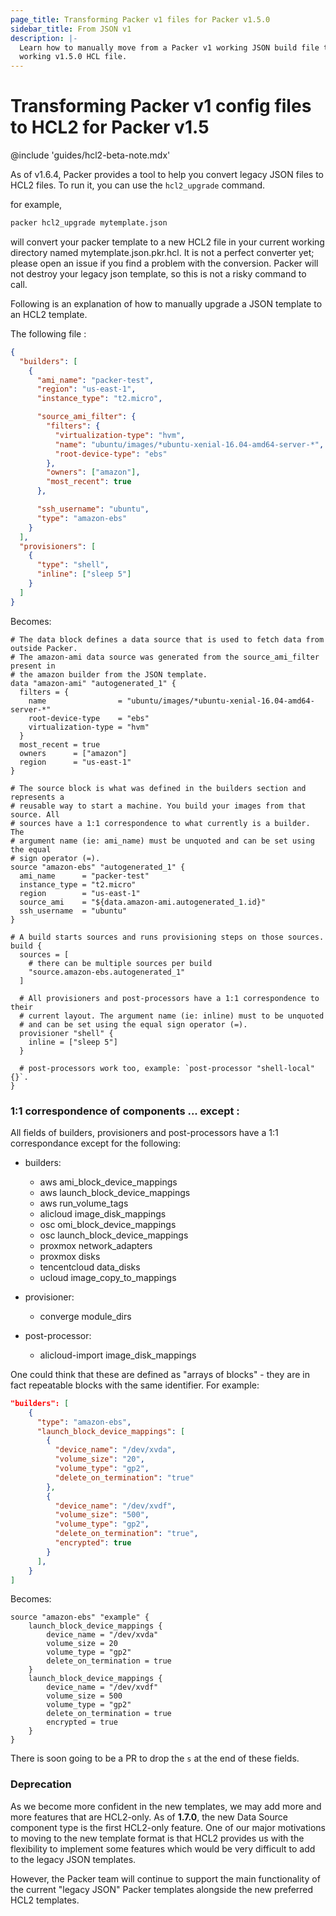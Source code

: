 ```yaml
---
page_title: Transforming Packer v1 files for Packer v1.5.0
sidebar_title: From JSON v1
description: |-
  Learn how to manually move from a Packer v1 working JSON build file to a
  working v1.5.0 HCL file.
---
```


# Transforming Packer v1 config files to HCL2 for Packer v1.5

@include 'guides/hcl2-beta-note.mdx'

As of v1.6.4, Packer provides a tool to help you convert legacy JSON files to
HCL2 files. To run it, you can use the `hcl2_upgrade` command.

for example,

```sh
packer hcl2_upgrade mytemplate.json
```

will convert your packer template to a new HCL2 file in your current working
directory named mytemplate.json.pkr.hcl. It is not a perfect converter yet;
please open an issue if you find a problem with the conversion. Packer will not
destroy your legacy json template, so this is not a risky command to call.

Following is an explanation of how to manually upgrade a JSON template to an
HCL2 template.

The following file :

```json
{
  "builders": [
    {
      "ami_name": "packer-test",
      "region": "us-east-1",
      "instance_type": "t2.micro",

      "source_ami_filter": {
        "filters": {
          "virtualization-type": "hvm",
          "name": "ubuntu/images/*ubuntu-xenial-16.04-amd64-server-*",
          "root-device-type": "ebs"
        },
        "owners": ["amazon"],
        "most_recent": true
      },

      "ssh_username": "ubuntu",
      "type": "amazon-ebs"
    }
  ],
  "provisioners": [
    {
      "type": "shell",
      "inline": ["sleep 5"]
    }
  ]
}
```

Becomes:

```hcl
# The data block defines a data source that is used to fetch data from outside Packer.
# The amazon-ami data source was generated from the source_ami_filter present in
# the amazon builder from the JSON template.
data "amazon-ami" "autogenerated_1" {
  filters = {
    name                = "ubuntu/images/*ubuntu-xenial-16.04-amd64-server-*"
    root-device-type    = "ebs"
    virtualization-type = "hvm"
  }
  most_recent = true
  owners      = ["amazon"]
  region      = "us-east-1"
}

# The source block is what was defined in the builders section and represents a
# reusable way to start a machine. You build your images from that source. All
# sources have a 1:1 correspondence to what currently is a builder. The
# argument name (ie: ami_name) must be unquoted and can be set using the equal
# sign operator (=).
source "amazon-ebs" "autogenerated_1" {
  ami_name      = "packer-test"
  instance_type = "t2.micro"
  region        = "us-east-1"
  source_ami    = "${data.amazon-ami.autogenerated_1.id}"
  ssh_username  = "ubuntu"
}

# A build starts sources and runs provisioning steps on those sources.
build {
  sources = [
    # there can be multiple sources per build
    "source.amazon-ebs.autogenerated_1"
  ]

  # All provisioners and post-processors have a 1:1 correspondence to their
  # current layout. The argument name (ie: inline) must to be unquoted
  # and can be set using the equal sign operator (=).
  provisioner "shell" {
    inline = ["sleep 5"]
  }

  # post-processors work too, example: `post-processor "shell-local" {}`.
}
```

### 1:1 correspondence of components ... except :

All fields of builders, provisioners and post-processors have a 1:1
correspondance except for the following:

- builders:

  - aws ami_block_device_mappings
  - aws launch_block_device_mappings
  - aws run_volume_tags
  - alicloud image_disk_mappings
  - osc omi_block_device_mappings
  - osc launch_block_device_mappings
  - proxmox network_adapters
  - proxmox disks
  - tencentcloud data_disks
  - ucloud image_copy_to_mappings

- provisioner:

  - converge module_dirs

- post-processor:
  - alicloud-import image_disk_mappings

One could think that these are defined as "arrays of blocks" - they are in fact
repeatable blocks with the same identifier. For example:

```json
"builders": [
    {
      "type": "amazon-ebs",
      "launch_block_device_mappings": [
        {
          "device_name": "/dev/xvda",
          "volume_size": "20",
          "volume_type": "gp2",
          "delete_on_termination": "true"
        },
        {
          "device_name": "/dev/xvdf",
          "volume_size": "500",
          "volume_type": "gp2",
          "delete_on_termination": "true",
          "encrypted": true
        }
      ],
    }
]
```

Becomes:

```hcl
source "amazon-ebs" "example" {
    launch_block_device_mappings {
        device_name = "/dev/xvda"
        volume_size = 20
        volume_type = "gp2"
        delete_on_termination = true
    }
    launch_block_device_mappings {
        device_name = "/dev/xvdf"
        volume_size = 500
        volume_type = "gp2"
        delete_on_termination = true
        encrypted = true
    }
}
```

There is soon going to be a PR to drop the `s` at the end of these fields.

### Deprecation

As we become more confident in the new templates, we may add more and more features that are HCL2-only.
As of **1.7.0**, the new Data Source component type is the first HCL2-only feature.
One of our major motivations to moving to the new template format is that HCL2 provides us with the flexibility to implement some
features which would be very difficult to add to the legacy JSON templates.

However, the Packer team will continue to support the main functionality of the
current "legacy JSON" Packer templates alongside the new preferred HCL2 templates.
